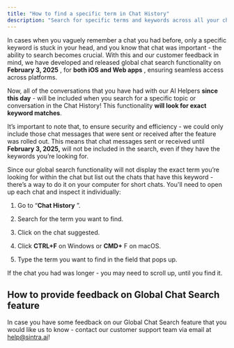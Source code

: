 ```yaml
---
title: "How to find a specific term in Chat History"
description: "Search for specific terms and keywords across all your chat history."
---
```


In cases when you vaguely remember a chat you had before, only a specific keyword is stuck in your head, and you know that chat was important - the ability to search becomes crucial. With this and our customer feedback in mind, we have developed and released global chat search functionality on **February 3, 2025** , for **both iOS and Web apps** , ensuring seamless access across platforms.

Now, all of the conversations that you have had with our AI Helpers **since this day** \- will be included when you search for a specific topic or conversation in the Chat History! This functionality **will look for exact keyword matches**.

It’s important to note that, to ensure security and efficiency - we could only include those chat messages that were sent or received after the feature was rolled out. This means that chat messages sent or received until **February 3, 2025,** will not be included in the search, even if they have the keywords you’re looking for. 


Since our global search functionality will not display the exact term you’re looking for within the chat but list out the chats that have this keyword - there’s a way to do it on your computer for short chats. You'll need to open up each chat and inspect it individually:

  1. Go to “**Chat History** ”.

  2. Search for the term you want to find.

  3. Click on the chat suggested.

  4. Click **CTRL+F** on Windows or **CMD+** F on macOS.

  5. Type the term you want to find in the field that pops up.




If the chat you had was longer - you may need to scroll up, until you find it.

## How to provide feedback on Global Chat Search feature

In case you have some feedback on our Global Chat Search feature that you would like us to know - contact our customer support team via email at [help@sintra.ai](mailto:help@sintra.ai)!